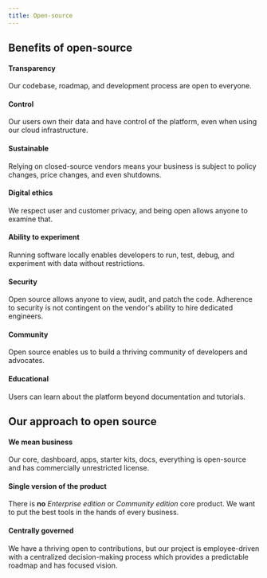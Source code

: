 ```yaml
---
title: Open-source
---
```


## Benefits of open-source

#### Transparency

Our codebase, roadmap, and development process are open to everyone.

#### Control

Our users own their data and have control of the platform, even when using our cloud infrastructure.

#### Sustainable

Relying on closed-source vendors means your business is subject to policy changes, price changes, and even shutdowns.

#### Digital ethics

We respect user and customer privacy, and being open allows anyone to examine that.

#### Ability to experiment

Running software locally enables developers to run, test, debug, and experiment with data without restrictions.

#### Security

Open source allows anyone to view, audit, and patch the code.
Adherence to security is not contingent on the vendor's ability to hire dedicated engineers.

#### Community

Open source enables us to build a thriving community of developers and advocates.

#### Educational

Users can learn about the platform beyond documentation and tutorials.

## Our approach to open source

#### We mean business

Our core, dashboard, apps, starter kits, docs, everything is open-source and has commercially unrestricted license.

#### Single version of the product

There is **no** _Enterprise edition_ or _Community edition_ core product.
We want to put the best tools in the hands of every business.

#### Centrally governed

We have a thriving open to contributions, but our project is employee-driven with a centralized decision-making process
which provides a predictable roadmap and has focused vision.

